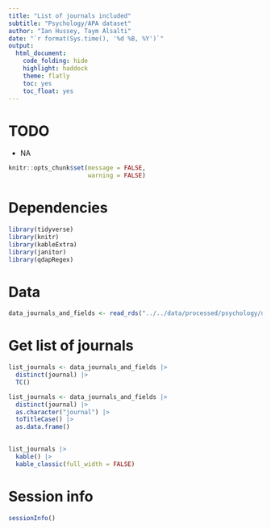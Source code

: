 ```yaml
---
title: "List of journals included"
subtitle: "Psychology/APA dataset"
author: "Ian Hussey, Taym Alsalti"
date: "`r format(Sys.time(), '%d %B, %Y')`"
output:
  html_document:
    code_folding: hide
    highlight: haddock
    theme: flatly
    toc: yes
    toc_float: yes
---
```


# TODO

- NA

```r

knitr::opts_chunk$set(message = FALSE, 
                      warning = FALSE)

```

# Dependencies

```r

library(tidyverse)
library(knitr)
library(kableExtra)
library(janitor)
library(qdapRegex)

```

# Data

```r


data_journals_and_fields <- read_rds("../../data/processed/psychology/data_journals_and_fields.rds")


```

# Get list of journals

```r

list_journals <- data_journals_and_fields |> 
  distinct(journal) |> 
  TC()

list_journals <- data_journals_and_fields |> 
  distinct(journal) |> 
  as.character("journal") |> 
  toTitleCase() |> 
  as.data.frame()
  

list_journals |> 
  kable() |>
  kable_classic(full_width = FALSE) 

```


# Session info

```r

sessionInfo()

```
